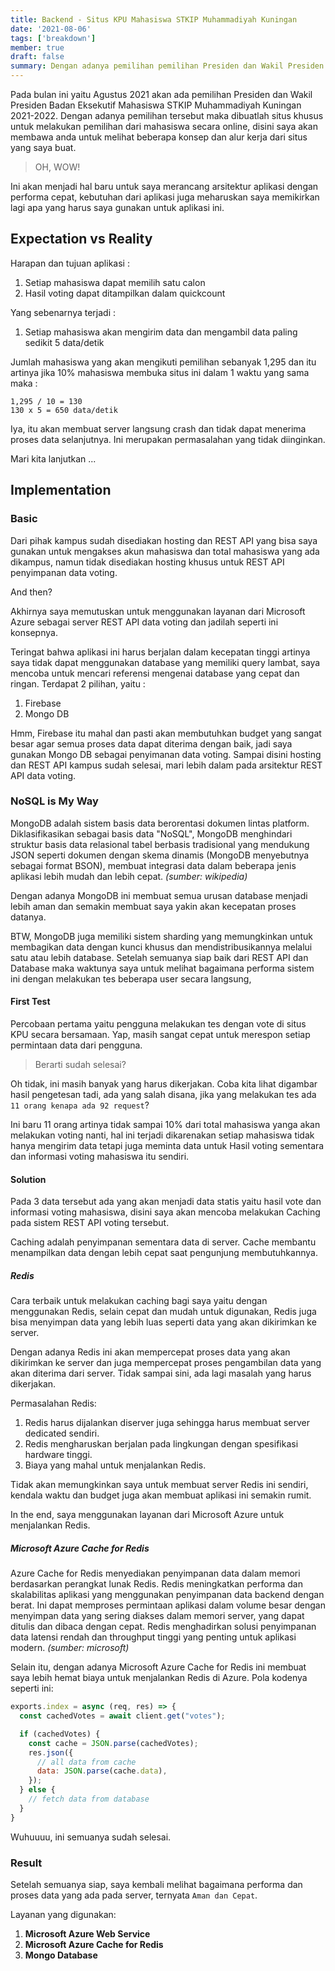 ```yaml
---
title: Backend - Situs KPU Mahasiswa STKIP Muhammadiyah Kuningan
date: '2021-08-06'
tags: ['breakdown']
member: true
draft: false
summary: Dengan adanya pemilihan pemilihan Presiden dan Wakil Presiden Badan Eksekutif Mahasiswa STKIP Muhammadiyah Kuningan 2021-2022 maka dibuatlah situs khusus untuk melakukan pemilihan dari mahasiswa secara online, disini saya akan membawa anda untuk melihat beberapa konsep dan alur kerja dari situs yang saya buat.
---
```


Pada bulan ini yaitu Agustus 2021 akan ada pemilihan Presiden dan Wakil Presiden Badan Eksekutif Mahasiswa STKIP Muhammadiyah Kuningan 2021-2022.
Dengan adanya pemilihan tersebut maka dibuatlah situs khusus untuk melakukan pemilihan dari mahasiswa secara online, disini saya akan membawa anda untuk melihat beberapa konsep dan alur kerja dari situs yang saya buat.

> OH, WOW!

Ini akan menjadi hal baru untuk saya merancang arsitektur aplikasi dengan performa cepat, kebutuhan dari aplikasi juga meharuskan saya memikirkan lagi apa yang harus saya gunakan untuk aplikasi ini.

## Expectation vs Reality

Harapan dan tujuan aplikasi :

1. Setiap mahasiswa dapat memilih satu calon
2. Hasil voting dapat ditampilkan dalam quickcount

Yang sebenarnya terjadi :

1. Setiap mahasiswa akan mengirim data dan mengambil data paling sedikit 5 data/detik

Jumlah mahasiswa yang akan mengikuti pemilihan sebanyak 1,295 dan itu artinya jika 10% mahasiswa membuka situs ini dalam 1 waktu yang sama maka :

```
1,295 / 10 = 130
130 x 5 = 650 data/detik
```

Iya, itu akan membuat server langsung crash dan tidak dapat menerima proses data selanjutnya. Ini merupakan permasalahan yang tidak diinginkan.

Mari kita lanjutkan ...

## Implementation

### Basic

Dari pihak kampus sudah disediakan hosting dan REST API yang bisa saya gunakan untuk mengakses akun mahasiswa dan total mahasiswa yang ada dikampus, namun tidak disediakan hosting khusus untuk REST API penyimpanan data voting.

And then?

Akhirnya saya memutuskan untuk menggunakan layanan dari Microsoft Azure sebagai server REST API data voting dan jadilah seperti ini konsepnya.

Teringat bahwa aplikasi ini harus berjalan dalam kecepatan tinggi artinya saya tidak dapat menggunakan database yang memiliki query lambat, saya mencoba untuk mencari referensi mengenai database yang cepat dan ringan.
Terdapat 2 pilihan, yaitu :

1. Firebase
2. Mongo DB

Hmm, Firebase itu mahal dan pasti akan membutuhkan budget yang sangat besar agar semua proses data dapat diterima dengan baik, jadi saya gunakan Mongo DB sebagai penyimanan data voting.
Sampai disini hosting dan REST API kampus sudah selesai, mari lebih dalam pada arsitektur REST API data voting.

### NoSQL is My Way

MongoDB adalah sistem basis data berorentasi dokumen lintas platform. Diklasifikasikan sebagai basis data "NoSQL", MongoDB menghindari struktur basis data relasional tabel berbasis tradisional yang mendukung JSON seperti dokumen dengan skema dinamis (MongoDB menyebutnya sebagai format BSON), membuat integrasi data dalam beberapa jenis aplikasi lebih mudah dan lebih cepat. _(sumber: wikipedia)_

Dengan adanya MongoDB ini membuat semua urusan database menjadi lebih aman dan semakin membuat saya yakin akan kecepatan proses datanya.

BTW, MongoDB juga memiliki sistem sharding yang memungkinkan untuk membagikan data dengan kunci khusus dan mendistribusikannya melalui satu atau lebih database.
Setelah semuanya siap baik dari REST API dan Database maka waktunya saya untuk melihat bagaimana performa sistem ini dengan melakukan tes beberapa user secara langsung,

#### First Test

Percobaan pertama yaitu pengguna melakukan tes dengan vote di situs KPU secara bersamaan.
Yap, masih sangat cepat untuk merespon setiap permintaan data dari pengguna.

> Berarti sudah selesai?

Oh tidak, ini masih banyak yang harus dikerjakan. Coba kita lihat digambar hasil pengetesan tadi, ada yang salah disana, jika yang melakukan tes ada `11 orang kenapa ada 92 request`?

Ini baru 11 orang artinya tidak sampai 10% dari total mahasiswa yanga akan melakukan voting nanti, hal ini terjadi dikarenakan setiap mahasiswa tidak hanya mengirim data tetapi juga meminta data untuk Hasil voting sementara dan informasi voting mahasiswa itu sendiri.

#### Solution

Pada 3 data tersebut ada yang akan menjadi data statis yaitu hasil vote dan informasi voting mahasiswa, disini saya akan mencoba melakukan Caching pada sistem REST API voting tersebut.

Caching adalah penyimpanan sementara data di server. Cache membantu menampilkan data dengan lebih cepat saat pengunjung membutuhkannya.

##### Redis

Cara terbaik untuk melakukan caching bagi saya yaitu dengan menggunakan Redis, selain cepat dan mudah untuk digunakan, Redis juga bisa menyimpan data yang lebih luas seperti data yang akan dikirimkan ke server.

Dengan adanya Redis ini akan mempercepat proses data yang akan dikirimkan ke server dan juga mempercepat proses pengambilan data yang akan diterima dari server.
Tidak sampai sini, ada lagi masalah yang harus dikerjakan.

Permasalahan Redis:

1. Redis harus dijalankan diserver juga sehingga harus membuat server dedicated sendiri.
2. Redis mengharuskan berjalan pada lingkungan dengan spesifikasi hardware tinggi.
3. Biaya yang mahal untuk menjalankan Redis.

Tidak akan memungkinkan saya untuk membuat server Redis ini sendiri, kendala waktu dan budget juga akan membuat aplikasi ini semakin rumit.

In the end, saya menggunakan layanan dari Microsoft Azure untuk menjalankan Redis.

##### Microsoft Azure Cache for Redis

Azure Cache for Redis menyediakan penyimpanan data dalam memori berdasarkan perangkat lunak Redis. Redis meningkatkan performa dan skalabilitas aplikasi yang menggunakan penyimpanan data backend dengan berat. Ini dapat memproses permintaan aplikasi dalam volume besar dengan menyimpan data yang sering diakses dalam memori server, yang dapat ditulis dan dibaca dengan cepat. Redis menghadirkan solusi penyimpanan data latensi rendah dan throughput tinggi yang penting untuk aplikasi modern.
_(sumber: microsoft)_

Selain itu, dengan adanya Microsoft Azure Cache for Redis ini membuat saya lebih hemat biaya untuk menjalankan Redis di Azure.
Pola kodenya seperti ini:

```js:voteController.js
exports.index = async (req, res) => {
  const cachedVotes = await client.get("votes");

  if (cachedVotes) {
    const cache = JSON.parse(cachedVotes);
    res.json({
      // all data from cache
      data: JSON.parse(cache.data),
    });
  } else {
    // fetch data from database
  }
}
```

Wuhuuuu, ini semuanya sudah selesai.

### Result

Setelah semuanya siap, saya kembali melihat bagaimana performa dan proses data yang ada pada server, ternyata `Aman dan Cepat`.

Layanan yang digunakan:

1. **Microsoft Azure Web Service**
2. **Microsoft Azure Cache for Redis**
3. **Mongo Database**
